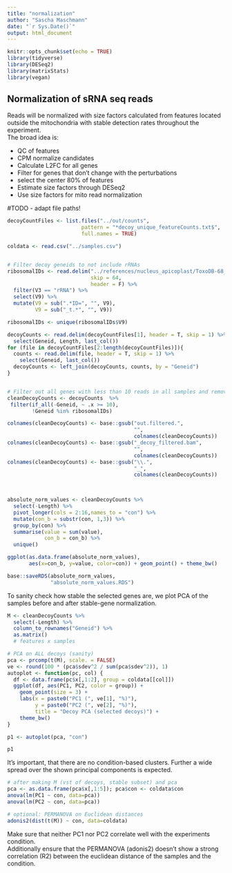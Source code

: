 ```yaml
---
title: "normalization"
author: "Sascha Maschmann"
date: "`r Sys.Date()`"
output: html_document
---
```


```r
knitr::opts_chunk$set(echo = TRUE)
library(tidyverse)
library(DESeq2)
library(matrixStats)
library(vegan)

```

## Normalization of sRNA seq reads
Reads will be normalized with size factors calculated from features located outside the mitochondria with stable detection rates throughout the experiment.  
The broad idea is:  

- QC of features
- CPM normalize candidates
- Calculate L2FC for all genes
- Filter for genes that don't change with the perturbations
- select the center 80% of features
- Estimate size factors through DESeq2
- Use size factors for mito read normalization

#TODO - adapt file paths!

```r
decoyCountFiles <- list.files("../out/counts",
                        pattern = "*decoy_unique_featureCounts.txt$",
                        full.names = TRUE)

coldata <- read.csv("../samples.csv")


# Filter decoy geneids to not include rRNAs
ribosomalIDs <- read.delim("../references/nucleus_apicoplast/ToxoDB-68_TgondiiRH88.gff",
                           skip = 64,
                           header = F) %>% 
  filter(V3 == "rRNA") %>% 
  select(V9) %>% 
  mutate(V9 = sub(".*ID=", "", V9),
         V9 = sub("_t.*", "", V9))

ribosomalIDs <- unique(ribosomalIDs$V9)

decoyCounts <- read.delim(decoyCountFiles[1], header = T, skip = 1) %>% 
  select(Geneid, Length, last_col())
for (file in decoyCountFiles[2:length(decoyCountFiles)]){
  counts <- read.delim(file, header = T, skip = 1) %>% 
    select(Geneid, last_col())
  decoyCounts <- left_join(decoyCounts, counts, by = "Geneid")
}


# Filter out all genes with less than 10 reads in all samples and remove rRNA samples
cleanDecoyCounts <- decoyCounts  %>% 
 filter(if_all(-Geneid, ~ .x >= 10),
        !Geneid %in% ribosomalIDs)

colnames(cleanDecoyCounts) <- base::gsub("out.filtered.",
                                         "",
                                         colnames(cleanDecoyCounts))
colnames(cleanDecoyCounts) <- base::gsub("_decoy_filtered.bam",
                                         "",
                                         colnames(cleanDecoyCounts))
colnames(cleanDecoyCounts) <- base::gsub("\\.",
                                         "_",
                                         colnames(cleanDecoyCounts))

  
```

```r
absolute_norm_values <- cleanDecoyCounts %>% 
  select(-Length) %>% 
  pivot_longer(cols = 2:16,names_to = "con") %>% 
  mutate(con_b = substr(con, 1,3)) %>% 
  group_by(con) %>% 
  summarise(value = sum(value),
            con_b = con_b) %>% 
  unique()

ggplot(as.data.frame(absolute_norm_values),
       aes(x=con_b, y=value, color=con)) + geom_point() + theme_bw()

base::saveRDS(absolute_norm_values,
              "absolute_norm_values.RDS")
```

To sanity check how stable the selected genes are, we plot PCA of the samples before and after stable-gene normalization.

```r
M <- cleanDecoyCounts %>% 
  select(-Length) %>% 
  column_to_rownames("Geneid") %>% 
  as.matrix()
  # features x samples

# PCA on ALL decoys (sanity)
pca <- prcomp(t(M), scale. = FALSE)
ve <- round(100 * (pca$sdev^2 / sum(pca$sdev^2)), 1)
autoplot <- function(pc, col) {
  df <- data.frame(pc$x[,1:2], group = coldata[[col]])
  ggplot(df, aes(PC1, PC2, color = group)) +
    geom_point(size = 3) +
    labs(x = paste0("PC1 (", ve[1], "%)"),
         y = paste0("PC2 (", ve[2], "%)"),
         title = "Decoy PCA (selected decoys)") +
    theme_bw()
}

p1 <- autoplot(pca, "con")
```

```r
p1
```

It's important, that there are no condition-based clusters. Further a wide spread over the shown principal components is expected.

```r
# after making M (vst of decoys, stable subset) and pca
pca <- as.data.frame(pca$x[,1:5]); pca$con <- coldata$con
anova(lm(PC1 ~ con, data=pca))
anova(lm(PC2 ~ con, data=pca))

# optional: PERMANOVA on Euclidean distances
adonis2(dist(t(M)) ~ con, data=coldata)
```

Make sure that neither PC1 nor PC2 correlate well with the experiments condition.  
Additionally ensure that the PERMANOVA (adonis2) doesn't show a strong correlation (R2) between the euclidean distance of the samples and the condition.